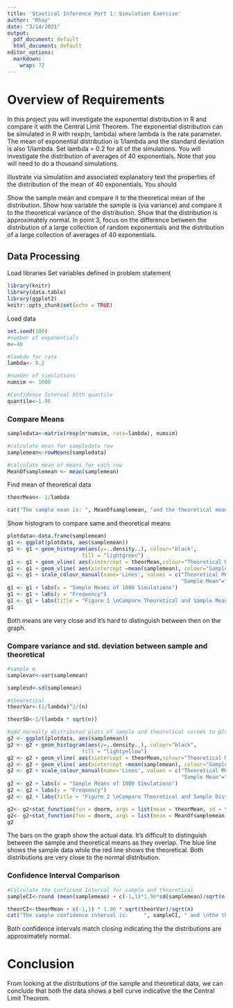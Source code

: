 ```yaml
---
title: 'Stastical Inference Part 1: Simulation Exercise'
author: "Rhay"
date: "3/14/2021"
output:
  pdf_document: default
  html_document: default
editor_options:
  markdown:
    wrap: 72
---
```


# Overview of Requirements

In this project you will investigate the exponential distribution in R
and compare it with the Central Limit Theorem. The exponential
distribution can be simulated in R with rexp(n, lambda) where lambda is
the rate parameter. The mean of exponential distribution is 1/lambda and
the standard deviation is also 1/lambda. Set lambda = 0.2 for all of the
simulations. You will investigate the distribution of averages of 40
exponentials. Note that you will need to do a thousand simulations.

Illustrate via simulation and associated explanatory text the properties
of the distribution of the mean of 40 exponentials. You should

Show the sample mean and compare it to the theoretical mean of the
distribution. Show how variable the sample is (via variance) and compare
it to the theoretical variance of the distribution. Show that the
distribution is approximately normal. In point 3, focus on the
difference between the distribution of a large collection of random
exponentials and the distribution of a large collection of averages of
40 exponentials.

## Data Processing

Load libraries Set variables defined in problem statement

```r
library(knitr)
library(data.table)
library(ggplot2)
knitr::opts_chunk$set(echo = TRUE)
```

Load data

```r
set.seed(100)
#number of exponentials
n<-40

#lambda for rate
lambda<- 0.2

#number of simulations
numsim <- 1000

#Confidence Interval 95th quantile
quantile<-1.96
```

### Compare Means

```r
sampledata<-matrix(rexp(n*numsim, rate=lambda), numsim)

#calculate mean for sampledata row
samplemean<-rowMeans(sampledata)

#calculate mean of means for each row
MeanOfsamplemean <- mean(samplemean)
```

Find mean of theoretical data

```r
theorMean<- 1/lambda

cat("The sample mean is: ", MeanOfsamplemean, "and the theoretical mean is:", theorMean)
```

Show histogram to compare same and theoretical means

```r
plotdata<-data.frame(samplemean)
g1 <- ggplot(plotdata, aes(samplemean)) 
g1 <- g1 + geom_histogram(aes(y=..density..), colour="black",
                        fill = "lightgreen")
g1 <- g1 + geom_vline( aes(xintercept = theorMean,colour="Theoretical Mean"))
g1 <- g1 + geom_vline( aes(xintercept =mean(samplemean), colour="Sample Mean"))
g1 <- g1 + scale_colour_manual(name='Lines', values = c("Theoretical Mean"="red", 
                                                        "Sample Mean"="blue"))
g1 <- g1 + labs(x = "Sample Means of 1000 Simulations")
g1 <- g1 + labs(y = "Frequency")
g1 <- g1 + labs(title = "Figure 1 \nCompare Theoretical and Sample Mean")
g1
```

Both means are very close and it's hard to distinguish between then on
the graph.

### Compare variance and std. deviation between sample and theoretical

```r
#sample e
samplevar<-var(samplemean)

samplesd<-sd(samplemean)

#theoretical 
theorVar<-(1/lambda)^2/(n) 

theorSD<-1/(lambda * sqrt(n))

#add normally distributed plots of sample and theoretical curves to plot
g2 <- ggplot(plotdata, aes(samplemean)) 
g2 <- g2 + geom_histogram(aes(y=..density..), colour="black",
                        fill = "lightyellow")
g2 <- g2 + geom_vline( aes(xintercept = theorMean,colour="Theoretical Mean"))
g2 <- g2 + geom_vline( aes(xintercept =mean(samplemean), colour="Sample Mean"))
g2 <- g2 + scale_colour_manual(name='Lines', values = c("Theoretical Mean"="red", 
                                                        "Sample Mean"="blue"))
g2 <- g2 + labs(x = "Sample Means of 1000 Simulations")
g2 <- g2 + labs(y = "Frequency")
g2 <- g2 + labs(title = "Figure 2 \nCompare Theoretical and Sample Distribution")

g2<- g2+stat_function(fun = dnorm, args = list(mean = theorMean, sd = theorSD), colour = "red", size = 1.0)
g2<- g2+stat_function(fun = dnorm, args = list(mean = MeanOfsamplemean, sd = samplesd), colour = "black", size = 1.0)
g2
```

The bars on the graph show the actual data. It's difficult to
distinguish between the sample and theoretical means as they overlap.
The blue line shows the sample data while the red line shows the
theoretical. Both distributions are very close to the normal
distribution.

### Confidence Interval Comparison

```r
#Calculate the Conficend Interval for sample and theoretical 
sampleCI<-round (mean(samplemean) + c(-1,1)*1.96*sd(samplemean)/sqrt(n),3)

theorCI<-theorMean + c(-1,1) * 1.96 * sqrt(theorVar)/sqrt(n)
cat("The sample confidence interval is:     ", sampleCI, " and \nthe theoretical confidence interval is:", theorCI)
```

Both confidence intervals match closing indicating the the distributions
are approximately normal.

# Conclusion

From looking at the distributions of the sample and theoretical data, we
can conclude that both the data shows a bell curve indicative the the
Central Limit Theorom.
